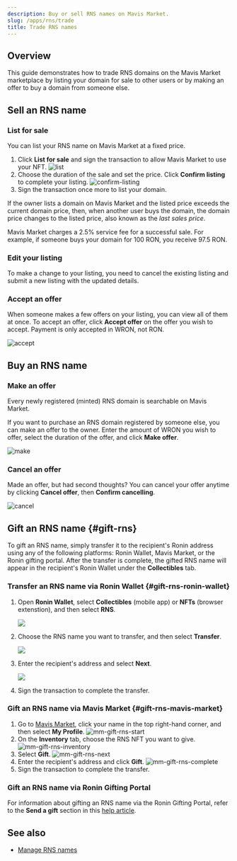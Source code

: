 ```yaml
---
description: Buy or sell RNS names on Mavis Market.
slug: /apps/rns/trade
title: Trade RNS names
---
```



## Overview

This guide demonstrates how to trade RNS domains on the Mavis Market marketplace by listing your domain for sale to other users or by making an offer to buy a domain from someone else.

## Sell an RNS name

### List for sale

You can list your RNS name on Mavis Market at a fixed price.

1. Click **List for sale** and sign the transaction to allow Mavis Market to use your NFT.
   ![list](assets/trade/list.png)
1. Choose the duration of the sale and set the price. Click **Confirm listing** to complete your listing.
   ![confirm-listing](assets/trade/confirm-listing.png)
1. Sign the transaction once more to list your domain.

If the owner lists a domain on Mavis Market and the listed price exceeds the current domain price, then, when another user buys the domain, the domain price changes to the listed price, also known as the *last sales price*.

Mavis Market charges a 2.5% service fee for a successful sale. For example, if someone buys your domain for 100 RON, you receive 97.5 RON.

### Edit your listing

To make a change to your listing, you need to cancel the existing listing and submit a new listing with the updated details.

### Accept an offer

When someone makes a few offers on your listing, you can view all of them at once. To accept an offer, click **Accept offer** on the offer you wish to accept. Payment is only accepted in WRON, not RON.

![accept](assets/trade/accept.png)

## Buy an RNS name

### Make an offer

Every newly registered (minted) RNS domain is searchable on Mavis Market.

If you want to purchase an RNS domain registered by someone else, you can make an offer to the owner. Enter the amount of WRON you wish to offer, select the duration of the offer, and click **Make offer**.

![make](assets/trade/make.png)

### Cancel an offer

Made an offer, but had second thoughts? You can cancel your offer anytime by clicking **Cancel offer**, then **Confirm cancelling**.

![cancel](assets/trade/cancel.png)

## Gift an RNS name {#gift-rns}

To gift an RNS name, simply transfer it to the recipient's Ronin address using any of the following platforms: Ronin Wallet, Mavis Market, or the Ronin gifting portal. After the transfer is complete, the gifted RNS name will appear in the recipient's Ronin Wallet under the **Collectibles** tab.

### Transfer an RNS name via Ronin Wallet {#gift-rns-ronin-wallet}

1. Open **Ronin Wallet**, select **Collectibles** (mobile app) or **NFTs** (browser extenstion), and then select **RNS**.
   
   <img src={rwTransferRns} width={300} />
2. Choose the RNS name you want to transfer, and then select **Transfer**.
   
   <img src={rwTransferRnsNext} width={300} />
3. Enter the recipient's address and select **Next**.
   
   <img src={rwTransferRnsComplete} width={300} />
4. Sign the transaction to complete the transfer.

### Gift an RNS name via Mavis Market {#gift-rns-mavis-market}

1. Go to [Mavis Market](https://marketplace.skymavis.com), click your name in the top right-hand corner, and then select **My Profile**.
   ![mm-gift-rns-start](assets/trade/mm-gift-rns-start.png)
2. On the **Inventory** tab, choose the RNS NFT you want to give.
   ![mm-gift-rns-inventory](assets/trade/mm-gift-rns-inventory.png)
3. Select **Gift**.
   ![mm-gift-rns-next](assets/trade/mm-gift-rns-next.png)
4. Enter the recipient's address and click **Gift**.
   ![mm-gift-rns-complete](assets/trade/mm-gift-rns-complete.png)
5. Sign the transaction to complete the transfer.

### Gift an RNS name via Ronin Gifting Portal

For information about gifting an RNS name via the Ronin Gifting Portal, refer to the **Send a gift** section in this [help article](https://support.roninchain.com/hc/en-us/articles/19451168526107-Ronin-Gifting-Portal).

## See also

* [Manage RNS names](./manage.md)
